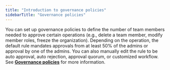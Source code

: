 ```yaml
---
title: "Introduction to governance policies"
sidebarTitle: "Governance policies"
---
```


You can set up governance policies to define the number of team members needed to approve certain operations (e.g., delete a team member, modify member roles, freeze the organization). Depending on the operation, the default rule mandates approvals from at least 50% of the admins or approval by one of the admins. You can also manually edit the rule to be auto approval, auto rejection, approval quorum, or customized workflow. See [**Governance policies**](/en/portal/organization/governance-intro) for more information.